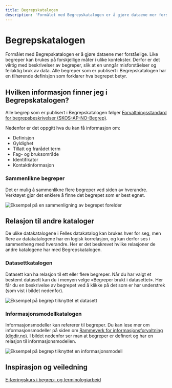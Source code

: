 ```yaml
---
title: Begrepskatalogen
description: 'Formålet med Begrepskatalogen er å gjøre dataene mer forståelige.'
---
```


# Begrepskatalogen

<Ingress>
    Formålet med Begrepskatalogen er å gjøre dataene mer forståelige. Like begreper kan brukes på forskjellige måter i
    ulike kontekster. Derfor er det viktig med beskrivelser av begreper, slik at en unngår misforståelser og feilaktig
    bruk av data. Alle begreper som er publisert i Begrepskatalogen har en tilhørende definisjon som forklarer hva
    begrepet betyr.
</Ingress>

<AlertWithLinkButton
    text='Ønsker du å søke i Begreps-katalogen?'
    button='Finn begrep →'
    link='/concepts'
/>

## Hvilken informasjon finner jeg i Begrepskatalogen?

Alle begrep som er publisert i Begrepskatalogen følger [Forvaltningsstandard for begrepsbeskrivelser (SKOS-AP-NO-Begrep)](https://data.norge.no/specification/skos-ap-no-begrep/).

Nedenfor er det oppgitt hva du kan få informasjon om:

- Definisjon
- Gyldighet
- Tillatt og frarådet term
- Fag- og bruksområde
- Identifikator
- Kontaktinformasjon

### Sammenlikne begreper

Det er mulig å sammenlikne flere begreper ved siden av hverandre. Verktøyet gjør det enklere å finne det begrepet som er best egnet.

![Eksempel på en sammenligning av begrepet forelder](https://cms.fellesdatakatalog.digdir.no/uploads/Begrep_foreldre_sammenligning_b674379fd8.png)

## Relasjon til andre kataloger

De ulike datakatalogene i Felles datakatalog kan brukes hver for seg, men flere av datakatalogene har en logisk korrelasjon, og kan derfor ses i sammenheng med hverandre. Her er det beskrevet hvilke relasjoner de andre katalogene har med Begrepskatalogen.

### Datasettkatalogen

Datasett kan ha relasjon til ett eller flere begreper. Når du har valgt et bestemt datasett kan du i menyen velge «Begreper brukt i datasettet». Her får du en beskrivelse av begrepet ved å klikke på det som er har understrek (som vist i bildet nedenfor).

![Eksempel på begrep tilknyttet et datasett](https://cms.fellesdatakatalog.digdir.no/uploads/Begrep_brukt_datasett_e4ce9ea65e_9f73f0a214.png)

### Informasjonsmodellkatalogen

Informasjonsmodeller kan refererer til begreper. Du kan lese mer om informasjonsmodeller på siden om [Rammeverk for informasjonsforvaltning (digdir.no)](https://www.digdir.no/informasjonsforvaltning/rammeverk-informasjonsforvaltning/3626). I bildet nedenfor ser man at begreper er definert og har en relasjon til informasjonsmodellen.

![Eksempel på begrep tilknyttet en informasjonsmodell](https://cms.fellesdatakatalog.digdir.no/uploads/Begrep_brukt_informasjonsmodell_9225799369.png)

## Inspirasjon og veiledning

[E-læringskurs i begrep- og terminologiarbeid](https://www.digdir.no/informasjonsforvaltning/begrip-begrepene/1470)
